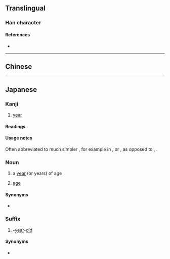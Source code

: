 {{also|歲|岁}}
{{character info/new}}
==Translingual==
{{Han simplified forms|歲|歳|岁}}

===Han character===
{{Han char|rn=77|rad=止|as=09|sn=13|four=|canj=YMIHF|ids=⿱止⿵戌小,⿱止⿵戊𡭕}}

====References====
* {{Han ref|kx=0577.071|dkj=16326|hdz=21443.201|uh=6B73|ud=27507}}

----

==Chinese==
{{zh-see|歲|v}}

----

==Japanese==

===Kanji===
{{ja-kanji|grade=c|rs=止09}} <!-- The character 歲 is not its kyūjitai form -->

# [[year]]

====Readings====
{{ja-readings
|goon=さい
|kanon=せい
|kun=とし-, とせ-, よわい-
}}

====Usage notes====
Often abbreviated to much simpler {{m|ja|才}}, for example in {{m|ja|何才||how old?}}, or {{m|ja||１才|1 year old}}, as opposed to {{m|ja|何歳||how old?}}, {{m|ja||１歳|1 year old}}.

{{ja-kanjitab|とし|yomi=k}}

===Noun===
{{ja-noun|とし|kyu=歲}}

# a [[year]] (or years) of age
#: {{ja-usex|'''歳'''を取る|'''とし''' を とる}}
# [[age]]

====Synonyms====
* {{l|ja|年}}

===Suffix===
{{ja-pos|suffix|さい|サイ}}

# -[[year]]-[[old]]

====Synonyms====
* {{l|ja|才}}